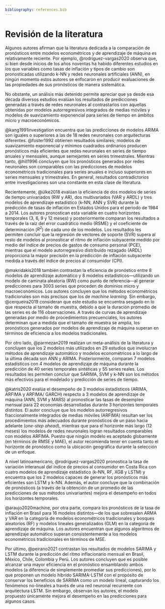 ```yaml
---
bibliography: references.bib
---
```


# Revisión de la literatura

Algunos autores afirman que la literatura dedicada a la comparación de pronósticos entre modelos econométricos y de aprendizaje de máquina es relativamente reciente. Por ejemplo, @rodríguez-vargas2020 observa que, si bien desde inicios de los años noventas ha habido diferentes estudios en los que variables como tasas de inflación y tipos de cambio son pronosticadas utilizando k-NN y redes neuronales artificiales (ANN), en ningún momento estos autores se enfocaron en producir evaluaciones de las propiedades de sus pronósticos de manera sistemática.

No obstante, un análisis más detenido permite apreciar que ya desde esa década diversos estudios evalúan los resultados de predicciones generadas a través de redes neuronales al contrastarlos con aquellas obtenidas por modelos autorregresivos integrados de medias móviles y modelos de suavizamiento exponencial para series de tiempo en ámbitos micro y macroeconómicos.

@kang1991investigation encuentra que las predicciones de modelos ARIMA son iguales o superiores a las de 18 redes neuronales con arquitecturas diferentes. @foster1992 obtienen resultados similares; modelos de suavizamiento exponencial y mínimos cuadrados ordinarios producen pronósticos más eficientes que redes neuronales en series de tiempo anuales y mensuales, aunque semejantes en series trimestrales. Mientras tanto, @hill1996 concluyen que los pronósticos generados por redes neuronales son comparables con las predicciones de modelos econométricos tradicionales para series anuales e incluso superiores en series mensuales y trimestrales. En general, resultados contradictorios entre investigaciones son una constante en esta clase de literatura.

Recientemente, @ülke2018 evalúan la eficiencia de dos modelos de series de tiempo univariados (RW y AR), dos multivariados (VAR y ARDL) y tres modelos de aprendizaje estadístico (k-NN, ANN y SVR) durante la predicción de tasas de inflación en Estados Unidos para el periodo de 1984 a 2014. Los autores pronostican esta variable en cuatro horizontes temporales (3, 6, 9 y 12 meses) y posteriormente comparan los resultados a través de la raíz del error cuadrático medio (RSME) y el coeficiente de determinación ($R^2$) de cada uno de los modelos. Los resultados les permiten concluir que la regresión de vectores de soporte (SVR) supera al resto de modelos al pronosticar el ritmo de inflación subyacente medido por medio del índice de precios de gastos de consumo personal (PCE), mientras que el modelo autorregresivo distribuido rezagado (ARDL) proporciona la mayor precisión en la predicción de inflación subyacente medida a través del índice de precios al consumidor (CPI).

@makridakis2018 también contrastan la eficiencia de pronóstico entre 8 modelos de aprendizaje automático y 8 modelos estadísticos---utilizando un modelo de caminata aleatoria (RW) como punto de referencia---al generar predicciones para 3003 series que proceden de dominios micro y macroeconómicos. Los autores concluyen que los métodos econométricos tradicionales son más precisos que los de *machine learning.* Sin embargo, @cerqueira2019 consideran que este estudio se encuentra sesgado en lo que respecta al tamaño de muestra, debido a que la duración promedio de las series es de 116 observaciones. A través de curvas de aprendizaje generadas por medio de procedimientos precuenciales, los autores determinan que a medida que el tamaño de muestra se amplía, los pronósticos generados por modelos de aprendizaje de máquina superan en términos de eficiencia a los modelos tradicionales.

Por otro lado, @parmezan2019 realizan un meta-análisis de la literatura y concluyen que los 2 modelos más utilizados en 29 estudios que involucran métodos de aprendizaje automático y modelos econométricos a lo largo de la última década son ANN y ARIMA. Posteriormente, comparan 7 modelos estadísticos con 4 modelos de aprendizaje de máquina durante la predicción de 40 series temporales sintéticas y 55 series reales. Los resultados les permiten concluir que SARIMA, SVM y k-NN son los métodos más efectivos para el modelado y predicción de series de tiempo.

@katris2020 evalúa el desempeño de 3 modelos estadísticos (ARIMA, ARFIMA y ARFIMA/ GARCH) respecto a 3 modelos de aprendizaje de máquina (ANN, SVM y MARS) al pronosticar las tasas de desempleo mensual para 22 economías desarrolladas durante 3 horizontes temporales distintos. El autor concluye que los modelos autorregresivos fraccionalmente integrados de medias móviles (ARFIMA) resultan ser los procedimientos más adecuados durante pronósticos de un paso hacia adelante (*one-step ahead*), mientras que para el horizonte más largo (12 meses) los modelos de redes neuronales logran resultados comparables con modelos ARFIMA. Puesto que ningún modelo es aceptado globamente (en términos de RMSE y MAE), el autor recomienda tener en cuenta tanto el horizonte de pronóstico como la ubicación geográfica durante la selección de un enfoque.

A nivel latinoamericano, @rodríguez-vargas2020 pronostica la tasa de variación interanual del índice de precios al consumidor en Costa Rica con cuatro modelos de aprendizaje estadístico (k-NN, RF, XGB y LSTM) y encuentra que los 2 modelos capaces de generar los pronósticos más eficientes son LSTM y k-NN. Además, el autor concluye que la combinación de pronósticos (a través de la obtención de un promedio de las predicciones de sus métodos univariantes) mejora el desempeño en todos los horizontes temporales.

@araujo2020machine, por otra parte, compara los pronósticos de la tasa de inflación en Brasil para 16 modelos distintos---de los que sobresalen ARMA y VAR en la categoría de modelos econométricos tradicionales y bosques aleatorios (RF) y modelos lineales generalizados (GLM) en la categoría de aprendizaje de máquina. Los autores encuentran que algunos algoritmos de aprendizaje automático superan consistentemente a los modelos econométricos tradicionales en términos de MSE.

Por último, @peirano2021 contrastan los resultados de modelos SARIMA y LSTM durante la predicción del ritmo inflacionario mensual en Brasil, México, Chile, Colombia y Perú. Los autores concluyen que es posible alcanzar una mayor eficiencia en el pronóstico ensamblando ambos modelos (a diferencia de simplemente promediar sus predicciones), por lo que proponen un modelo híbrido SARIMA-LSTM con el propósito de conservar los beneficios de SARIMA como un modelo lineal, capturando los fenómenos no-lineales a través de una red neuronal recurrente con arquitectura LSTM. Sin embargo, observan los autores, el modelo propuesto únicamente mejora el desempeño en las predicciones para algunos casos.
